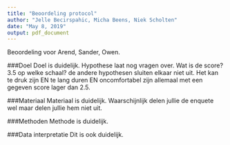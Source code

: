 ```yaml
---
title: "Beoordeling protocol"
author: "Jelle Becirspahic, Micha Beens, Niek Scholten"
date: "May 8, 2019"
output: pdf_document
---
```


Beoordeling voor Arend, Sander, Owen.

###Doel
Doel is duidelijk. Hypothese laat nog vragen over. Wat is de score? 3.5 op welke schaal?
de andere hypothesen sluiten elkaar niet uit. Het kan te druk zijn EN te lang duren EN oncomfortabel zijn allemaal met een gegeven score lager dan 2.5.

###Materiaal
Materiaal is duidelijk. Waarschijnlijk delen jullie de enquete wel maar delen jullie hem niet uit.

###Methoden
Methode is duidelijk.

###Data interpretatie
Dit is ook duidelijk.